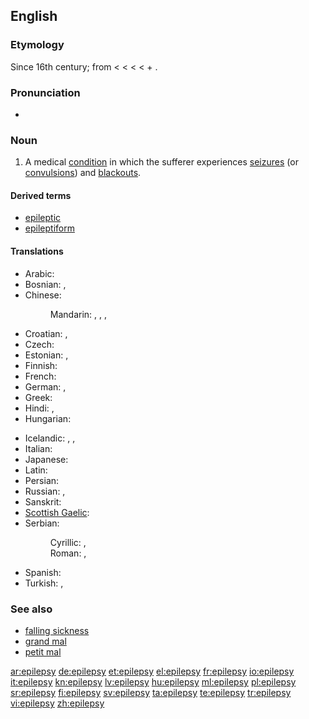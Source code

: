 ==English==
{{wikipedia}}

===Etymology===
Since 16th century; from {{etyl|fro|en}} {{term|epilepsie|lang=fro}} < {{etyl|la}} {{term|epilepsia|epilēpsia|lang=la}} < {{etyl|grc|en}} {{term|ἐπιληψία|tr=epilēpsia|lang=grc|sc=polytonic}} < {{term|ἐπιλαμβάνω||I seize|tr=epilambanō|lang=grc|sc=polytonic}} < {{term|ἐπί||upon|tr=epi|lang=grc|sc=polytonic}} + {{term|λαμβάνω||I take|tr=lambanō|lang=grc|sc=polytonic}}.

===Pronunciation===
* {{IPA|/ˈɛpɪlɛpsi/}}

===Noun===
{{en-noun|epilepsies}}

# {{pathology}} A medical [[condition]] in which the sufferer experiences [[seizure]]s (or [[convulsion]]s) and [[blackout]]s.

====Derived terms====
* [[epileptic]]
* [[epileptiform]]

====Translations====
{{trans-top|a medical condition}}
* Arabic: {{t-|ar|صرع|m|tr=Sar3}}
* Bosnian: {{t-|bs|epilepsija|f}}, {{t-|bs|padavica|f}}
* Chinese:
*: Mandarin: {{t|cmn|癲癇|sc=Hani}},  {{t|cmn|癫痫|tr=diānxián|sc=Hani}}, {{t|cmn|癲癇癥|sc=Hani}},  {{t|cmn|癫痫症|tr=diānxiánzhèng|sc=Hani}}
* Croatian: {{t-|hr|epilepsija|f|alt=epilèpsija}}, {{t-|hr|padavica|f|alt=pȁdavica}}
* Czech: {{t-|cs|epilepsie|f}}
* Estonian: {{t-|et|epilepsia}},  {{t|et|langetõbi}}
* Finnish: {{t+|fi|epilepsia}}
* French: {{t+|fr|épilepsie|f}}
* German: {{t+|de|Epilepsie|f}}, {{t-|de|Fallsucht|f}}
* Greek: {{t+|el|επιληψία|f}}
* Hindi: {{t-|hi|अपस्मार|tr=apasmār|xs=Hindi}},  {{t|hi|मिर्गी|tr=mirgī|xs=Hindi}}
* Hungarian: {{t+|hu|epilepszia}}
{{trans-mid}}
* Icelandic: {{t+|is|flogaveiki|f}},  {{t-|is|flog|n}},  {{t|is|niðurfallssýki|f}}
* Italian: {{t-|it|epilessia|f}}
* Japanese: {{t|ja|癲癇|tr=てんかん, tenkan}}
* Latin: {{t-|la|epilepsia|f|alt=epilēpsia}}
* Persian: {{t+|fa|صرع|tr=sar|xs=Persian}}
* Russian: {{t|ru|эпилепсия|f|tr=epilépsija}}, {{t|ru|падучая|f|tr=padúčaja}} {{qualifier|obsolete}}
* Sanskrit: {{t-|sa|अपस्मार|tr=apa-smāra|xs=Sanskrit}}
* [[Scottish Gaelic]]: {{t-|gd|tuiteamas|m|xs=Scottish Gaelic}}
* Serbian:
*: Cyrillic: {{t-|sr|епилепсија|f|sc=Cyrl}}, {{t-|sr|падавица|f|sc=Cyrl}}
*: Roman: {{t-|sr|epilepsija|f}}, {{t-|sr|padavica|f}}
* Spanish: {{t+|es|epilepsia|f}}
* Turkish: {{t+|tr|sara}},  {{t|tr|epilepsi}}
{{trans-bottom}}

===See also===
* [[falling sickness]]
* [[grand mal]]
* [[petit mal]]

[[ar:epilepsy]]
[[de:epilepsy]]
[[et:epilepsy]]
[[el:epilepsy]]
[[fr:epilepsy]]
[[io:epilepsy]]
[[it:epilepsy]]
[[kn:epilepsy]]
[[lv:epilepsy]]
[[hu:epilepsy]]
[[ml:epilepsy]]
[[pl:epilepsy]]
[[sr:epilepsy]]
[[fi:epilepsy]]
[[sv:epilepsy]]
[[ta:epilepsy]]
[[te:epilepsy]]
[[tr:epilepsy]]
[[vi:epilepsy]]
[[zh:epilepsy]]